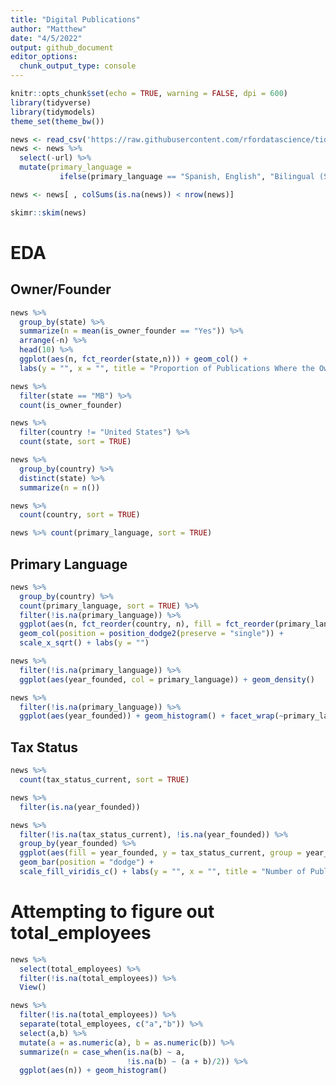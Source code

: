 ```yaml
---
title: "Digital Publications"
author: "Matthew"
date: "4/5/2022"
output: github_document
editor_options: 
  chunk_output_type: console
---
```


```r
knitr::opts_chunk$set(echo = TRUE, warning = FALSE, dpi = 600)
library(tidyverse)
library(tidymodels)
theme_set(theme_bw())
```


```r
news <- read_csv('https://raw.githubusercontent.com/rfordatascience/tidytuesday/master/data/2022/2022-04-05/news_orgs.csv')
news <- news %>% 
  select(-url) %>% 
  mutate(primary_language = 
           ifelse(primary_language == "Spanish, English", "Bilingual (Spanish & English)", primary_language))

news <- news[ , colSums(is.na(news)) < nrow(news)]

skimr::skim(news)
```



# EDA
## Owner/Founder
```r
news %>% 
  group_by(state) %>% 
  summarize(n = mean(is_owner_founder == "Yes")) %>% 
  arrange(-n) %>% 
  head(10) %>% 
  ggplot(aes(n, fct_reorder(state,n))) + geom_col() +
  labs(y = "", x = "", title = "Proportion of Publications Where the Owner is the Founder by State")
```


```r
news %>% 
  filter(state == "MB") %>% 
  count(is_owner_founder)
```


```r
news %>% 
  filter(country != "United States") %>% 
  count(state, sort = TRUE)

news %>% 
  group_by(country) %>% 
  distinct(state) %>% 
  summarize(n = n())

news %>% 
  count(country, sort = TRUE)

news %>% count(primary_language, sort = TRUE)
```


## Primary Language
```r
news %>% 
  group_by(country) %>% 
  count(primary_language, sort = TRUE) %>% 
  filter(!is.na(primary_language)) %>% 
  ggplot(aes(n, fct_reorder(country, n), fill = fct_reorder(primary_language, n))) + 
  geom_col(position = position_dodge2(preserve = "single")) +
  scale_x_sqrt() + labs(y = "")

news %>% 
  filter(!is.na(primary_language)) %>% 
  ggplot(aes(year_founded, col = primary_language)) + geom_density()

news %>% 
  filter(!is.na(primary_language)) %>% 
  ggplot(aes(year_founded)) + geom_histogram() + facet_wrap(~primary_language)
```


## Tax Status
```r
news %>% 
  count(tax_status_current, sort = TRUE)

news %>% 
  filter(is.na(year_founded))

news %>% 
  filter(!is.na(tax_status_current), !is.na(year_founded)) %>% 
  group_by(year_founded) %>% 
  ggplot(aes(fill = year_founded, y = tax_status_current, group = year_founded)) + 
  geom_bar(position = "dodge") +
  scale_fill_viridis_c() + labs(y = "", x = "", title = "Number of Publications", fill = "Year")
```


# Attempting to figure out total_employees
```r
news %>% 
  select(total_employees) %>% 
  filter(!is.na(total_employees)) %>% 
  View()

news %>% 
  filter(!is.na(total_employees)) %>% 
  separate(total_employees, c("a","b")) %>% 
  select(a,b) %>% 
  mutate(a = as.numeric(a), b = as.numeric(b)) %>%  
  summarize(n = case_when(is.na(b) ~ a,
                          !is.na(b) ~ (a + b)/2)) %>% 
  ggplot(aes(n)) + geom_histogram()
```



